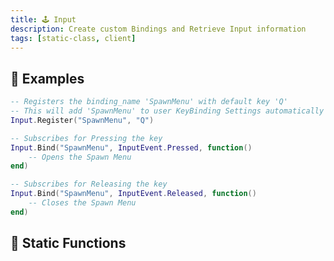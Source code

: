 ```yaml
---
title: 🕹️ Input
description: Create custom Bindings and Retrieve Input information
tags: [static-class, client]
---
```




<HeaderDeclaration class_data={ClassData} is_static={true} />


## 🎒 Examples

```lua title="Client/Index.lua"
-- Registers the binding_name 'SpawnMenu' with default key 'Q'
-- This will add 'SpawnMenu' to user KeyBinding Settings automatically
Input.Register("SpawnMenu", "Q")

-- Subscribes for Pressing the key
Input.Bind("SpawnMenu", InputEvent.Pressed, function()
	-- Opens the Spawn Menu
end)

-- Subscribes for Releasing the key
Input.Bind("SpawnMenu", InputEvent.Released, function()
	-- Closes the Spawn Menu
end)
```


## 🗿 Static Functions

<StaticFunctionsDeclaration class_data={ClassData} />
